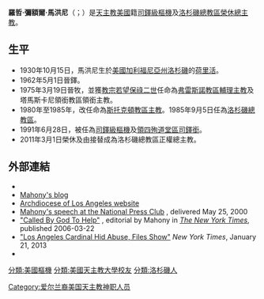 {{多個問題|
{{expand language|1=en|time=2019-07-27T16:31:11+00:00}}
{{prose|time=2019-07-27T16:31:11+00:00}}
{{blpunsourced|time=2014-04-04T15:26:56+00:00}}
}}
{{noteTA
|G1=PP
}}
{{Infobox Christian leader
| type = Cardinal
| honorific-prefix =
| name = 羅哲·彌額爾·馬洪尼<br />Roger Michael Mahony
| honorific-suffix =
| title = [[天主教洛杉磯總教區|天主教洛杉磯總教區榮休總主教]]
| image = 2006-03-31 03 Anaheim, CA Cardinal Mahony.jpg
| caption = 
| province = 
| archdiocese = 洛杉磯
| see = 
| appointed = 1985年7月12日
| enthroned = 1985年9月5日
| ended = 2011年3月1日
| predecessor = [[蒂莫西·曼寧|蒂莫西·曼寧]]
| successor = {{link-en|若瑟·歐拉西奧·戈梅斯|José Horacio Gómez}}
| other_post = [[四殉道堂|四殉道堂區領銜司鐸]]
| ordination = 1962年5月1日
| ordained_by = {{le|阿洛伊修烏斯·約瑟·威林格|Aloysius Joseph Willinger}}
| consecration = 1975年3月19日
| consecrated_by = {{le|休伊·阿洛伊修烏斯·多諾赫|Hugh Aloysius Donohoe}}
| cardinal =  1991年6月28日
| created_cardinal_by = [[教宗若望保祿二世|教宗若望保祿二世]]
| rank =  [[樞機|司鐸級樞機]]
| previous_post = {{unbulleted list|塔馬斯卡尼領銜教區領銜主教（1975年－1980年）|[[天主教弗雷斯諾教區|弗雷斯諾教區輔理主教]]（1975年－1980年）|[[天主教斯托克頓教區|斯托克頓教區主教]]（1980年－1985年）}}
| birth_name =  Roger Michael Mahony
| birth_date = {{Birth date and age|1936|2|27|df=y}}
| birth_place = {{USA}}[[加利福尼亞州|加利福尼亞州]][[洛杉磯|洛杉磯]][[荷里活|荷里活]]
| death_date = 
| death_place = 
| buried = 
| nationality = {{USA}}
| religion = [[天主教|天主教]]
| residence = 
| parents = 
| spouse = 
| children = 
| occupation =
| profession =
| alma_mater = 
| signature = 
| motto = To reconcile God's people
| coat_of_arms = Coat of arms of Roger Michael Mahony.svg
}}
'''羅哲·彌額爾·馬洪尼'''{{small|，[[耶路撒冷聖墓騎士團|KGCHS]]}}（{{lang-en|Roger Michael Mahony}}；{{bd|1936年|2月27日|catIdx=Mahony, Roger}}）是[[天主教|天主教]][[美國|美國]]籍[[樞機|司鐸級樞機]]及[[天主教洛杉磯總教區|洛杉磯總教區榮休總主教]]。

== 生平 ==
* 1930年10月15日，馬洪尼生於[[美國|美國]][[加利福尼亞州|加利福尼亞州]][[洛杉磯|洛杉磯]]的[[荷里活|荷里活]]。
* 1962年5月1日晉鐸。
* 1975年3月19日晉牧，並獲[[教宗若望保祿二世|教宗若望保祿二世]]任命為[[天主教弗雷斯諾教區|弗雷斯諾教區輔理主教]]及塔馬斯卡尼領銜教區領銜主教。
* 1980年至1985年，改任命為[[天主教斯托克頓教區|斯托克頓教區主教]]。1985年9月5日任為[[天主教洛杉磯總教區|洛杉磯總教區]]。
* 1991年6月28日，被任為[[樞機|司鐸級樞機]]及[[四殉道堂|領四殉道堂區司鐸銜]]。
* 2011年3月1日榮休及由{{link-en|若瑟·歐拉西奧·戈梅斯|José Horacio Gómez}}接替成為洛杉磯總教區正權總主教。

== 外部連結 ==
* {{cite web |title=MAHONY Card. Roger Michael |url=https://press.vatican.va/content/salastampa/en/documentation/cardinali_biografie/cardinali_bio_mahony_rm.html |publisher=Holy See Press Office |accessdate=2019-07-27 |archiveurl=https://web.archive.org/web/20190727162159/https://press.vatican.va/content/salastampa/en/documentation/cardinali_biografie/cardinali_bio_mahony_rm.html |archivedate=2019-07-27 |language=en}}
* [http://cardinalrogermahonyblogsla.blogspot.com/ Mahony's blog] {{Webarchive|url=http://webarchive.loc.gov/all/20120912151549/http://cardinalrogermahonyblogsla.blogspot.com/ |date=2012-09-12 }}
* [http://www.la-archdiocese.org/Pages/default.aspx/ Archdiocese of Los Angeles website] {{Wayback|url=http://www.la-archdiocese.org/Pages/default.aspx/ |date=20200121084704 }}
* [https://www.npr.org/programs/npc/2000/000525.rmahony.html Mahony's speech at the National Press Club] {{Wayback|url=https://www.npr.org/programs/npc/2000/000525.rmahony.html |date=20200509224716 }}, delivered May 25, 2000
* [https://www.nytimes.com/2006/03/22/opinion/22mahony.html "Called By God To Help"] {{Wayback|url=https://www.nytimes.com/2006/03/22/opinion/22mahony.html |date=20131022105004 }}, editorial by Mahony in ''[[The_New_York_Times|The New York Times]]'', published 2006-03-22
* [https://www.nytimes.com/2013/01/22/us/files-show-cardinal-roger-mahony-covered-up-sex-abuse.html?_r=0 "Los Angeles Cardinal Hid Abuse, Files Show"] {{Wayback|url=https://www.nytimes.com/2013/01/22/us/files-show-cardinal-roger-mahony-covered-up-sex-abuse.html?_r=0 |date=20200509225521 }} ''New York Times'', January 21, 2013
* {{cite news|first=Mitchell|last=Landsberg|title=Roger Mahony leaves a mixed legacy: Once seen as a possible candidate for pope, the cardinal's career was derailed by the church sex scandal|date=February 23, 2011|publisher=Los Angeles Times|url=http://www.latimes.com/news/local/la-me-mahony-legacy-20110223,0,5233666.story|accessdate=2018-04-03|archive-date=2011-03-03|archive-url=https://web.archive.org/web/20110303164243/http://www.latimes.com/news/local/la-me-mahony-legacy-20110223%2C0%2C5233666.story|dead-url=no}}

{{樞機團}}
{{Authority control}}
{{portal bar|人物|天主教}}

{{DEFAULTSORT:Mahony, Roger}}
[[分類:美國樞機|分類:美國樞機]]
[[分類:美國天主教大學校友|分類:美國天主教大學校友]]
[[分類:洛杉磯人|分類:洛杉磯人]]
[[Category:爱尔兰裔美国天主教神职人员|Category:爱尔兰裔美国天主教神职人员]]